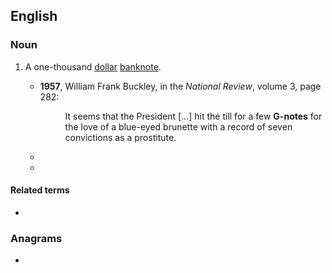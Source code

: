 {{also|gnote}}
==English==

===Noun===
{{en-noun|head=[[G]]-[[note]]}}

# {{lb|en|US|informal}} A one-thousand [[dollar]] [[banknote]].
#* '''1957''', William Frank Buckley, in the ''National Review'', volume 3, page 282:
#*: It seems that the President [...] hit the till for a few '''G-notes''' for the love of a blue-eyed brunette with a record of seven convictions as a prostitute.
#* {{quote-text|year=2000|author=Mark Ribowsky|title=Don't look back: Satchel Paige in the shadows of baseball|page=168|passage=Satch took receipt of his two '''G-notes''' at a propitious moment.}}
#* {{quote-text|year=2002|author=Julie Kenner|title=Nobody But You|passage=My tight-skirted kitten pressed two '''G-notes''' into my hand. "Please, Mr. Monroe. I don't know where else to turn."}}

====Related terms====
* {{l|en|c-note|C-note}}

===Anagrams===
* {{anagrams|en|Tonge|get on}}